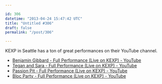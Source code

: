 ```yaml
---

id: 306
datetime: "2013-04-24 15:47:42 UTC"
title: "Untitled #306"
draft: false
permalink: "/post/306"

---
```


KEXP in Seattle has a ton of great performances on their YouTube channel. 

 
 * [Benjamin Gibbard - Full Performance (Live on KEXP) - YouTube](https://www.youtube.com/watch?v=5dVX8apvk3U)
 * [Tegan and Sara - Full Performance (Live on KEXP) - YouTube](https://www.youtube.com/watch?v=c0Pil_-zxNY)
 * [Passion Pit - Full Performance (Live on KEXP) - YouTube](https://www.youtube.com/watch?v=aNy3r91LruE)
 * [Bloc Party - Full Performance (Live on KEXP) - YouTube](https://www.youtube.com/watch?v=HCkiia1HnXM)




